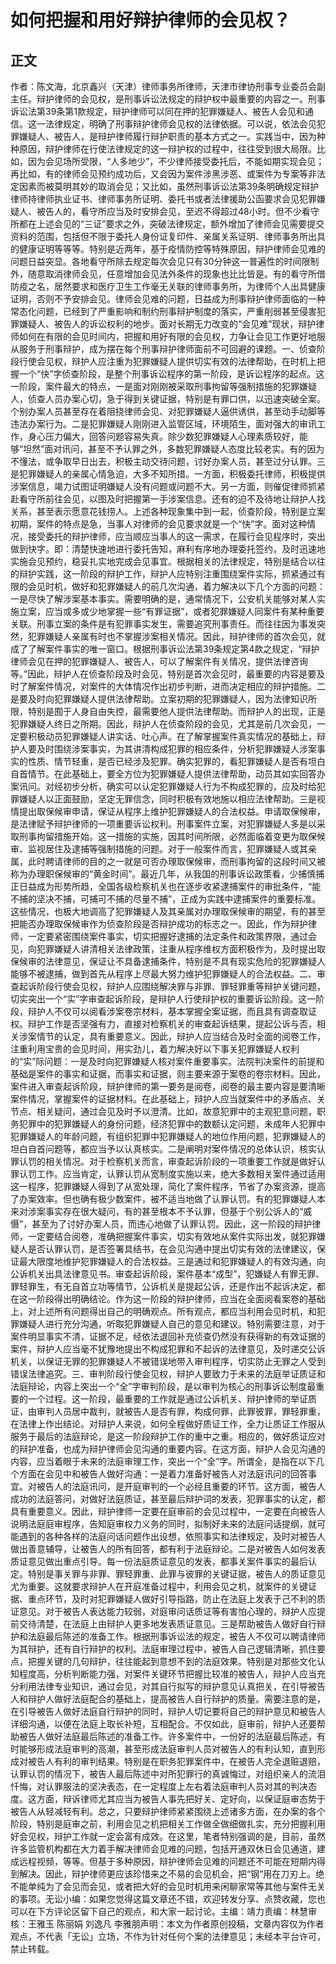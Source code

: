 # 如何把握和用好辩护律师的会见权？
## 正文
作者：陈文海，北京鑫兴（天津）律师事务所律师，天津市律协刑事专业委员会副主任。辩护律师的会见权，是刑事诉讼法规定的辩护权中最重要的内容之一。刑事诉讼法第39条第1款规定，辩护律师可以同在押的犯罪嫌疑人、被告人会见和通信。这一法律规定，明确了刑事辩护律师会见权的法律依据。可以说，依法会见犯罪嫌疑人、被告人，是辩护律师履行辩护职责的基本方式之一。实践当中，因为种种原因，辩护律师在行使法律规定的这一辩护权的过程中，往往受到很大局限。比如，因为会见场所受限，“人多地少”，不少律师接受委托后，不能如期实现会见；再比如，有的律师会见预约成功后，又会因为案件涉黑涉恶、或案件为专案等非法定因素而被莫明其妙的取消会见；又比如，虽然刑事诉讼法第39条明确规定辩护律师持律师执业证书、律师事务所证明、委托书或者法律援助公函要求会见犯罪嫌疑人、被告人的，看守所应当及时安排会见，至迟不得超过48小时。但不少看守所都在上述会见的“三证”要求之外，突破法律规定，额外增加了律师会见需要提交资料的范围，包括但不限于委托人身份证复印件、亲属关系证明、律师事务所出具的健康证明等等等。特别是近两年，基于疫情防控等特殊原因，辩护律师会见难的问题日益突显。各地看守所除去规定每次会见只有30分钟这一普遍性的时间限制外，随意取消律师会见，任意增加会见法外条件的现象也比比皆是。有的看守所借防疫之名，居然要求和医疗卫生工作毫无关联的律师事务所，为律师个人出具健康证明，否则不予安排会见。律师会见难的问题，日益成为刑事辩护律师面临的一种常态化问题，已经到了严重影响和制约刑事辩护制度的落实，严重削弱甚至侵害犯罪嫌疑人、被告人的诉讼权利的地步。面对长期无力改变的“会见难”现状，辩护律师如何在有限的会见时间内，把握和用好有限的会见权，力争让会见工作更好地服从服务于刑事辩护，成为摆在每个刑事辩护律师面前不可回避的课题。一、侦查阶段行使会见权，辩护人应注重为犯罪嫌疑人提供切实有效的法律帮助，在时机上把握一个“快”字侦查阶段，是整个刑事诉讼程序的第一阶段，是诉讼程序的起点。这一阶段，案件最大的特点，一是面对刚刚被采取刑事拘留等强制措施的犯罪嫌疑人，侦查人员办案心切，急于得到关键证据，特别是有罪口供，以迅速突破全案。个别办案人员甚至存在着阻挠律师会见、对犯罪嫌疑人逼供诱供，甚至动手动脚等违法办案行为。二是犯罪嫌疑人刚刚进入监管区域，环境陌生，面对强大的审讯工作，身心压力偏大，回答问题容易失真。除少数犯罪嫌疑人心理素质较好，能够“坦然”面对讯问，甚至不予认罪之外，多数犯罪嫌疑人态度比较老实。有的因为不懂法，或争取早日出去，积极主动交待问题，讨好办案人员，甚至过分认罪。三是犯罪嫌疑人的亲属心情急迫，大多不知所措。一方面，积极委托律师，积极提供涉案信息，竭力试图证明嫌疑人没有问题或问题不大。另一方面，则催促律师抓紧赴看守所前往会见，以图及时把握第一手涉案信息。还有的迫不及待地让辩护人找关系，甚至表示愿意花钱捞人。上述各种现象集中到一起，侦查阶段，特别是立案初期，案件的特点是急，当事人对律师的会见要求就是一个“快”字。面对这种情况，接受委托的辩护律师，应当顺应当事人的这一需求，在履行会见程序时，突出做到快字。即：清楚快速地进行委托告知，麻利有序地办理委托签约，及时迅速地实施会见预约，稳妥扎实地完成会见事宜。根据相关的法律规定，特别是结合以往的辩护实践，这一阶段的辩护工作，辩护人应特别注重围绕案件实际，抓紧通过有限的会见时机，做好和犯罪嫌疑人的前几次沟通，着力解决以下几个方面的问题：一是尽快了解涉案基本事实。需要明确的是，通常情况下，公安机关能够对某人实施立案，应当或多或少地掌握一些“有罪证据”，或者犯罪嫌疑人同案件有某种重要关联。刑事立案的条件是有犯罪事实发生，需要追究刑事责任。而往往因为事发突然，犯罪嫌疑人亲属有时也不掌握涉案相关情况。因此，辩护律师的首次会见，就成了了解案件事实的唯一窗口。根据刑事诉讼法第39条规定第4款之规定，“辩护律师会见在押的犯罪嫌疑人、被告人，可以了解案件有关情况，提供法律咨询等。”因此，辩护人在侦查阶段及时会见，特别是首次会见时，最重要的内容是要及时了解案件情况，对案件的大体情况作出初步判断，进而决定相应的辩护措施。二是要及时向犯罪嫌疑人提供法律帮助。立案初期的犯罪嫌疑人，因为法律知识所限，特别是囿于人身自由失控，最需要他人提供法律帮助。而辩护人的出现，正是犯罪嫌疑人终日之所期。因此，辩护人在侦查阶段的会见，尤其是前几次会见，一定要积极动员犯罪嫌疑人讲实话、吐心声。在了解掌握案件真实情况的基础上，辩护人要及时围绕涉案事实，为其讲清构成犯罪的相应条件，分析犯罪嫌疑人涉案事实的性质、情节轻重，是否已经涉及犯罪。确实犯罪的，看犯罪嫌疑人是否有坦白自首情节。在此基础上，要全方位为犯罪嫌疑人提供法律帮助，动员其如实回答办案讯问。对经初步分析，确实可以认定犯罪嫌疑人行为不构成犯罪的，应及时给犯罪嫌疑人以正面鼓励，坚定无罪信念，同时积极有效地施以相应法律帮助。三是视情提出取保候审申请，保证从程序上维护犯罪嫌疑人的合法权益。申请取保候审，是法律赋予辩护律师的一项重要诉讼权利。刑事案件立案，对犯罪嫌疑人多是以采取刑事拘留措施开始。这一措施的实施，因其时间所限，必然面临着变更为取保候审、监视居住及逮捕等强制措施的问题。对于一般案件而言，犯罪嫌疑人或其亲属，此时聘请律师的目的之一就是可否办理取保候审，而刑事拘留的这段时间又被称为办理职保候审的“黄金时间”。最近几年，从我国的刑事诉讼政策看，少捕慎捕正日益成为形势所趋，全国各级检察机关也在逐步收紧逮捕案件的审批条件，“能不捕的坚决不捕，可捕可不捕的尽量不捕”，正成为实践中逮捕案件的重要标准。这些情况，也极大地调高了犯罪嫌疑人及其亲属对办理取保候审的期望，有的甚至把能否办理取保候审作为侦查阶段是否辩护成功的标志之一。因此，作为辩护律师，一定要紧密围绕案件事实，切实把握好逮捕的法定条件和政策界限，通过会见，向犯罪嫌疑人讲清相关法律政策，注重从程序维权方面积极作为，及时提出取保候审的法律意见，保证让不具备逮捕条件，特别是不具有现实危险的犯罪嫌疑人能够不被逮捕，做到首先从程序上尽最大努力维护犯罪嫌疑人的合法权益。二、审查起诉阶段行使会见权，辩护人应围绕解决罪与非罪、罪轻罪重等辩护关键问题，切实突出一个“实”字审查起诉阶段，是辩护人行使辩护权的重要诉讼阶段。这一阶段，辩护人不仅可以阅看涉案卷宗材料，基本掌握全案证据，而且具有调查取证权。辩护工作是否坚强有力，直接对检察机关的审查起诉结果，提起公诉与否，相关涉案情节的认定，具有重要意义。因此，辩护人应当结合及时全面的阅卷工作，注重利用宝贵的会见时间，用实劲儿，着力解决好以下事关犯罪嫌疑人权利的“实”际问题：一是及时向犯罪嫌疑人核对案件重要事实。法院判决案件的前提和基础是案件的事实和证据，而事实和证据，则主要来源于案卷的卷宗材料。因此，案件进入审查起诉阶段，辩护律师的第一要务是阅卷，阅卷的最主要内容是要清晰案件情况，掌握案件的证据材料。在此基础上，辩护人应当就案件中的矛盾点、关节点、相关疑问，通过会见及时予以澄清。比如，故意犯罪中的主观犯意问题，职务犯罪中的犯罪嫌疑人的身份问题，经济犯罪中的数额认定问题，未成年人犯罪中犯罪嫌疑人的年龄问题，有组织犯罪中犯罪嫌疑人的地位作用问题，犯罪嫌疑人的坦白自首问题等，都应当予以认真核实。二是阐明对案件情况的总体认识，核实认罪认罚的相关情况。对于检察机关而言，审查起诉阶段的一项重要工作就是做好认罪认罚工作。应当肯定，认罪认罚从宽制度实施以来，绝大多数相关案件通过适用这一程序，犯罪嫌疑人得到了从宽处理，简化了案件程序，节省了办案资源，提高了办案效率。但也确有极少数案件，被不适当地做了认罪认罚。有的犯罪嫌疑人本来对涉案事实存在很大疑问，有的甚至根本不予认罪，但基于个别公诉人的“威慑”，甚至为了讨好办案人员，而违心地做了认罪认罚。因此，这一阶段的辩护律师，一定要结合阅卷，准确把握案件事实，切实有效地从案件实际出发，就犯罪嫌疑人是否认罪认罚，是否签署具结书，在会见沟通中提出切实有效的法律建议，保证最大限度地维护犯罪嫌疑人的合法权益。三是通过和犯罪嫌疑人的有效沟通，向公诉机关出具法律意见书。审查起诉阶段，案件基本“成型”，犯嫌疑人有罪无罪、罪轻罪生，有无自首立功等情节，公诉机关是提起公诉，还是作出不起诉决定，都在这一阶段得出明确结论。作为这一阶段的辩护律师，应当在全面阅看案卷的基础上，对上述所有问题得出自己的明确观点。所有观点，都应当利用会见时机，和犯罪嫌疑人进行充分沟通，听取犯罪嫌疑人自己的意见和建议。特别需要注意，对于案件明显事实不清，证据不足，经依法退回补充侦查仍然没有获得新的有效证据的案件，辩护人应当毫不犹豫地提出不构成犯罪和不起诉的法律意见，及时递交公诉机关，以保证无罪的犯罪嫌疑人不被错误地带入审判程序，切实防止无罪之人受到错误法律追究。三、审判阶段行使会见权，辩护人要致力于未来的法庭举证质证和法庭辩论，内容上突出一个“全”字审判阶段，是以审判为核心的刑事诉讼制度最重要的一个过程。这一阶段，最重要的工作就是通过公诉机关、辩护律师的举证质证，由审判人员居中裁判，就被告人是否有罪，构成何罪，此罪彼罪，罪轻罪重，在法律上作出结论。对辩护人来说，如何全程做好质证工作，全力让质证工作服从服务于最后的法庭辩论，是这一阶段辩护工作的重中之重。相应的，做好质证应对的辩护准备，也成为辩护律师会见沟通的重要内容。在这方面，辩护人会见沟通的内容，应当着眼于未来的法庭审理工作，突出一个“全”字。所谓全，是指在以下几个方面在会见中和被告人做好沟通：一是着力准备好被告人对法庭讯问的回答事宜。对被告人的法庭讯问，是开庭审判的一个必经且重要的环节。这方面，被告人成功的法庭答问，对做好法庭质证，甚至最后辩护词的发表，犯罪事实的认定，都具有重要意义。因此，辩护律师一定要在庭审前的会见过程中，一定要在向被告人说明法庭庭审程序，告知庭审权力义务的同时，拟制好未来的法庭问话提纲，就可能遇到的各种各样的法庭问话问题作出设想，依照事实和法律规定，及时对被告人做出善意辅导，让被告人的所有回答，都有利于法庭辩论。二是对被告人如何发表质证意见做出重点引导。每一份法庭质证意见的发表，都事关案件事实的最后认定。特别是事关罪与非罪、罪轻罪重、此罪与彼罪的关键证据，被告人的质证意见尤为重要。这就要求辩护人在开庭准备过程中，利用会见之机，就案件的关键证据、重点环节，及时对犯罪嫌疑人做好引导指路，防止在法庭上发表于己不利的质证意见。对于被告人表达能力较弱，对庭审问话质证等有害怕心理的，辩护人应提前交待清楚，在法庭上由辩护人更多地发表质证意见。三是帮助被告人做好自行辩护和法庭最后陈述的准备工作。根据刑事诉讼法的规定，被告人不仅可以聘请律师为其辩护，还有自行辩护的权利。法庭审理过程中，被告人自己逻辑清晰，抓住要点，把握关键的几句辩护，往往能起到意想不到的法庭效果。特别是对那些文化认知程度高，分析判断能力强，对案件关键环节把握比较准的被告人，辩护人应当充分利用法律专业知识，通过会见，对其自行拟写的辩护意见认真把关，在引导被告人和辩护人做好法庭配合的基础上，提高被告人自行辩护的质量。需要注意的是，在引导被告人做好法庭自行辩护的同时，辩护人切记要将自己的辩护意见和被告人详细沟通，以便在法庭上取长补短，互相配合。不仅如此，庭审前，辩护人还要帮助被告人做好法庭最后陈述的准备工作。许多案件中，一份好的法庭最后陈述，有时能够形成法庭审判的高潮，甚至形成法庭审判人员对被告人的有利认知，直到形成对被告人有利的审判结果。特别是在职务犯罪案件中，在被告人完全退赃退赔，认罪认罚的情况下，被告人最后陈述中对所犯罪行的真诚悔过，对组织亲人的流泪忏悔，对认罪服法的坚决表态，在一定程度上左右着法庭审判人员对其的判决态度。这方面，辩诉律师尤其应当为被告人事先把好关、定好向，以保证庭审态势于被告人从轻减轻有利。总之，只要辩护律师紧紧围绕上述诸多方面，在办案的各个阶段，特别是庭审之前，利用会见之机把相关工作做全做细做扎实，充分把握利用好会见权，辩护工作就一定会富有成效。在这里，笔者特别强调的是，目前，虽然许多监管机构都在大力着手解决律师会见难的问题，包括开通双休日会见通道，建成远程视频，等等。但基于多种原因，辩护律师会见难的问题还不可能在短期内得到解决。因此，辩护律师更应该珍惜来之不易的会见机会，把“钢”用在刀刃上。绝不能单纯为了会见而会见，或者把大好的会见时机用来闲聊家常等其他与案件无关的事项。无讼小编：如果您觉得这篇文章还不错，欢迎转发分享、点赞收藏，您也可以在下方评论区留下自己的观点，和大家一起讨论。主编：靖力责编：林慧审核：王雅玉 陈丽娟 刘逸凡 李雅朋声明：本文为作者原创投稿，文章内容仅为作者观点，不代表「无讼」立场，不作为针对任何个案的法律意见；未经本平台许可，禁止转载。